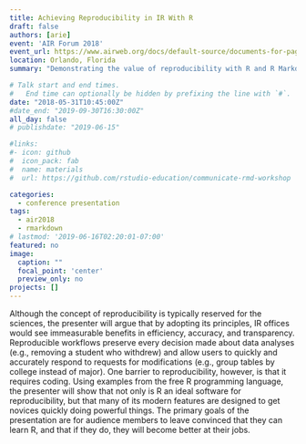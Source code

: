 ```yaml
---
title: Achieving Reproducibility in IR With R
draft: false
authors: [arie]
event: 'AIR Forum 2018'
event_url: https://www.airweb.org/docs/default-source/documents-for-pages/forum/program-books/air-forum-2018-program-guide.pdf?sfvrsn=8445eb4_2
location: Orlando, Florida
summary: "Demonstrating the value of reproducibility with R and R Markdown to IR institutional researchers."

# Talk start and end times.
#   End time can optionally be hidden by prefixing the line with `#`.
date: "2018-05-31T10:45:00Z"
#date_end: "2019-09-30T16:30:00Z"
all_day: false
# publishdate: "2019-06-15"

#links:
#- icon: github
#  icon_pack: fab
#  name: materials
#  url: https://github.com/rstudio-education/communicate-rmd-workshop

categories:
  - conference presentation
tags:
  - air2018
  - rmarkdown
# lastmod: '2019-06-16T02:20:01-07:00'
featured: no
image:
  caption: ""
  focal_point: 'center'
  preview_only: no
projects: []
---
```


Although the concept of reproducibility is typically reserved for the sciences, the presenter will argue that by adopting its principles, IR offices would see immeasurable benefits in efficiency, accuracy, and transparency. Reproducible workflows preserve every decision made about data analyses (e.g., removing a student who withdrew) and allow users to quickly and accurately respond to requests for modifications (e.g., group tables by college instead of major). One barrier to reproducibility, however, is that it requires coding. Using examples from the free R programming language, the presenter will show that not only is R an ideal software for reproducibility, but that many of its modern features are designed to get novices quickly doing powerful things. The primary goals of the presentation are for audience members to leave convinced that they can learn R, and that if they do, they will become better at their jobs.
